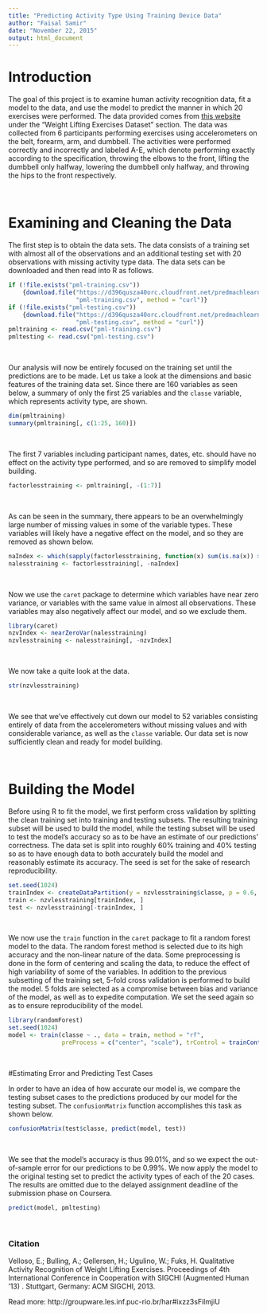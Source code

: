 ```yaml
---
title: "Predicting Activity Type Using Training Device Data"
author: "Faisal Samir"
date: "November 22, 2015"
output: html_document
---
```


# Introduction

The goal of this project is to examine human activity recognition data, fit a model to the data, and use the model to predict the manner in which 20 exercises were performed. The data provided comes from [this website](http://groupware.les.inf.puc-rio.br/har) under the "Weight Lifting Exercises Dataset" section. The data was collected from 6 participants performing exercises using accelerometers on the belt, forearm, arm, and dumbbell. The activities were performed correctly and incorrectly and labeled A-E, which denote performing exactly according to the specification, throwing the elbows to the front, lifting the dumbbell only halfway, lowering the dumbbell only halfway, and throwing the hips to the front respectively.

<br>

# Examining and Cleaning the Data

The first step is to obtain the data sets. The data consists of a training set with almost all of the observations and an additional testing set with 20 observations with missing activity type data. The data sets can be downloaded and then read into R as follows.

```r
if (!file.exists("pml-training.csv")) 
    {download.file("https://d396qusza40orc.cloudfront.net/predmachlearn/pml-training.csv", 
                   "pml-training.csv", method = "curl")}
if (!file.exists("pml-testing.csv")) 
    {download.file("https://d396qusza40orc.cloudfront.net/predmachlearn/pml-testing.csv", 
                   "pml-testing.csv", method = "curl")}
pmltraining <- read.csv("pml-training.csv")
pmltesting <- read.csv("pml-testing.csv")
```

<br>

Our analysis will now be entirely focused on the training set until the predictions are to be made. Let us take a look at the dimensions and basic features of the training data set. Since there are 160 variables as seen below, a summary of only the first 25 variables and the `classe` variable, which represents activity type, are shown.

```r
dim(pmltraining)
summary(pmltraining[, c(1:25, 160)])
```

<br>

The first 7 variables including participant names, dates, etc. should have no effect on the activity type performed, and so are removed to simplify model building.

```r
factorlesstraining <- pmltraining[, -(1:7)]
```

<br>

As can be seen in the summary, there appears to be an overwhelmingly large number of missing values in some of the variable types. These variables will likely have a negative effect on the model, and so they are removed as shown below.

```r
naIndex <- which(sapply(factorlesstraining, function(x) sum(is.na(x)) > 0))
nalesstraining <- factorlesstraining[, -naIndex]
```

<br>

Now we use the `caret` package to determine which variables have near zero variance, or variables with the same value in almost all observations. These variables may also negatively affect our model, and so we exclude them.

```r
library(caret)
nzvIndex <- nearZeroVar(nalesstraining)
nzvlesstraining <- nalesstraining[, -nzvIndex]
```

<br>

We now take a quite look at the data.

```r
str(nzvlesstraining)
```

<br>

We see that we've effectively cut down our model to 52 variables consisting entirely of data from the accelerometers without missing values and with considerable variance, as well as the `classe` variable. Our data set is now sufficiently clean and ready for model building.

<br>

# Building the Model

Before using R to fit the model, we first perform cross validation by splitting the clean training set into training and testing subsets. The resulting training subset will be used to build the model, while the testing subset will be used to test the model's accuracy so as to be have an estimate of our predictions' correctness. The data set is split into roughly 60% training and 40% testing so as to have enough data to both accurately build the model and reasonably estimate its accuracy. The seed is set for the sake of research reproducibility.

```r
set.seed(1024)
trainIndex <- createDataPartition(y = nzvlesstraining$classe, p = 0.6, list = FALSE)
train <- nzvlesstraining[trainIndex, ]
test <- nzvlesstraining[-trainIndex, ]
```

<br>

We now use the `train` function in the `caret` package to fit a random forest model to the data. The random forest method is selected due to its high accuracy and the non-linear nature of the data. Some preprocessing is done in the form of centering and scaling the data, to reduce the effect of high variability of some of the variables. In addition to the previous subsetting of the training set, 5-fold cross validation is performed to build the model. 5 folds are selected as a compromise between bias and variance of the model, as well as to expedite computation. We set the seed again so as to ensure reproducibility of the model.

```r
library(randomForest)
set.seed(1024)
model <- train(classe ~ ., data = train, method = "rf", 
               preProcess = c("center", "scale"), trControl = trainControl(method = "cv", number = 5))
```


<br>

#Estimating Error and Predicting Test Cases

In order to have an idea of how accurate our model is, we compare the testing subset cases to the predictions produced by our model for the testing subset. The `confusionMatrix` function accomplishes this task as shown below.

```r
confusionMatrix(test$classe, predict(model, test))
```

<br>

We see that the model's accuracy is thus 99.01%, and so we expect the out-of-sample error for our predictions to be 0.99%. We now apply the model to the original testing set to predict the activity types of each of the 20 cases. The results are omitted due to the delayed assignment deadline of the submission phase on Coursera.

```r
predict(model, pmltesting)
```

<br>

### Citation

Velloso, E.; Bulling, A.; Gellersen, H.; Ugulino, W.; Fuks, H. Qualitative Activity Recognition of Weight Lifting Exercises. Proceedings of 4th International Conference in Cooperation with SIGCHI (Augmented Human '13) . Stuttgart, Germany: ACM SIGCHI, 2013.

Read more: http://groupware.les.inf.puc-rio.br/har#ixzz3sFilmjiU